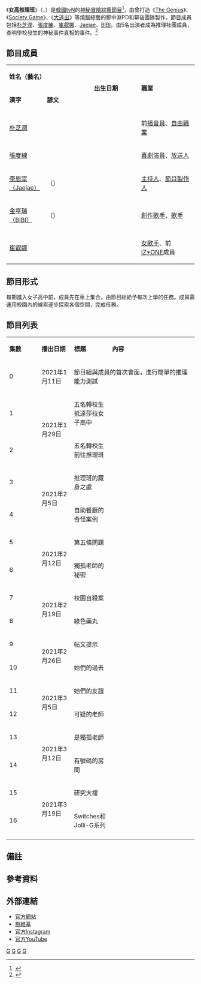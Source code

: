 {{電視節目信息框
|名稱      = 女高推理班
|原名      = 여고추리반
|別名      = 
|圖片      = 
|類型      = [[綜藝節目|綜藝節目]]、[[真人實境秀|真人實境-{zh-tw:秀;zh-cn:秀;zh-hk:騷}-]]
|導演      = 鄭中淵
|主演      = [[朴芝潤|朴芝潤]]、[[張度練|張度練]]、[[崔叡娜|崔叡娜]]、[[Jaejae|Jaejae]]、[[BIBI|BIBI]]
|國家      = {{KOR}}
|語言      = [[韓語|韓語]]
|年份      = 2021年
|每集長度   = 約30-50分鐘
|標語      = 
|外景      = {{KOR}}
|製作公司  = [[tvN|tvN]]
|電視網    = TVING[[tvN|tvN]]
|視頻制式  = [[1080i|1080i]]
|音頻制式  = [[立體聲|立體聲]]
|首播國家  = {{KOR}}
|集數      =  16集
|開始      = {{start date|2021|1|29}}
|結束      = {{end date|2021|3|19}}
|播出時間  = 星期五下午 16:00 ([[KST|KST]])
|相關節目  = [[大逃出|大逃出]]、[[大逃出2|大逃出2]]、[[大逃出_(第三季)|大逃出3]]、[[大逃出_(第四季)|大逃出4]]
|官方網站  = https://www.tving.com/vod/player/E003520293
|續作 = [[女高推理班2|女高推理班2]]
}}
《'''女高推理班'''》（{{kor|k='''여고추리반'''|rm='''yeogochuliban'''}}，{{lang-en|'''High School Mystery Club'''}}）是[[韓國|韓國]][[tvN|tvN]]的[[神秘|神秘]][[冒險|冒險]][[綜藝節目|綜藝節目]]<ref>{{cite news|author=草莓|url=https://www.koreastardaily.com/tc/news/133088|title=新推理綜藝《女高推理班》將登場，公開朴芝潤、張度練、IZ*ONE崔叡娜等吸睛角色海報|publisher=韓星網|date=2021-01-18|language=zh-hant|accessdate=2021-03-23|archive-date=2021-03-03|archive-url=https://web.archive.org/web/20210303214924/https://www.koreastardaily.com/tc/news/133088|dead-url=no}}</ref>，由曾打造《[[The_Genius|The Genius]]》、《[[Society_Game|Society Game]]》、《[[大逃出|大逃出]]》等燒腦綜藝的鄭中淵PD和幕後團隊製作，節目成員包括[[朴芝潤|朴芝潤]]、[[張度練|張度練]]、[[崔叡娜|崔叡娜]]、[[Jaejae|Jaejae]]、[[BIBI|BIBI]]。由5名出演者成為推理社團成員，查明學校發生的神秘事件真相的事件。<ref>{{cite news|author=Yuan|url=https://www.koreastardaily.com/tc/news/132385|title=《大逃脫》PD推出以校園為背景的新推理綜藝《女高推理班》！由張度練、IZ*ONE崔叡娜等人作為成員|publisher=韓星網|date=2020-12-17|language=zh-hant|accessdate=2021-03-23|archive-date=2020-12-31|archive-url=https://web.archive.org/web/20201231081813/https://www.koreastardaily.com/tc/news/132385|dead-url=no}}</ref>

== 節目成員 ==
{| class="wikitable" style="text-align:center" 
|- style="background:#ffe400" 
| colspan=2 width=20% | '''姓名（藝名）''' || rowspan=2 | '''出生日期''' || rowspan=2 | '''職業'''
| rowspan="2" width=30%|'''推理強項'''
|- style="background:#ffe400" 
| '''漢字''' || '''諺文'''
|-
! [[朴芝潤|朴芝潤]] !! {{lang|ko|박지윤}}
| {{Birth date and age|1979|3|23}} || 前[[播音員|播音員]]、[[自由職業|自由職業]]
|擁有綜合性的思考能力
|-
! [[張度練|張度練]] !! {{lang|ko|장도연}}
| {{Birth date and age|1985|3|10}} || [[喜劇演員|喜劇演員]]、[[藝人|放送人]]
|擁有手可以伸到天花板的能力
|-
! [[Jaejae|李恩宰（Jaejae）]] !! {{lang|ko|'''이은재'''}}（{{lang|ko|재재}}）
| {{Birth date and age|1990|9|7}} || [[主持人|主持人]]、[[電視製作人|節目製作人]]
|擅長出色的心算力
|-
! [[BIBI|金亨瑞（BIBI）]] !! {{lang|ko|김형서}}（{{lang|ko|비비}}）
| {{Birth date and age|1998|9|27}} || [[創作歌手|創作歌手]]、[[歌手|歌手]]
|擁有有創意的思考能力
|-
! [[崔叡娜|崔叡娜]] !! {{lang|ko|최예나}}
| {{Birth date and age|1999|9|29}} || [[女歌手|女歌手]]、前[[IZ*ONE|IZ*ONE]]成員
|擁有零食提供能力
|}

== 節目形式 ==
每期進入女子高中前，成員先在車上集合，由節目組給予每次上學的任務。成員需運用校園內的線索逐步探索各個空間，完成任務。

== 節目列表 ==
{| class="wikitable" style="text-align:center;font-size:95%"
|- style="background:#ffe400" 
| '''集數''' || '''播出日期''' || width=20% | '''標題''' || width=45% | '''內容'''

|-
! 0
| 2021年1月11日  
|colspan=3|節目組與成員的首次會面，進行簡單的推理能力測試
|-
! 1
| rowspan=2|2021年1月29日
| 五名轉校生抵達莎拉女子高中 || align=left | {{Hidden|內容|
* 本次任務：加入推理班。
* 可疑點：發現校長與警官有密切往來。
* 協助解開班主任的電腦密碼<ref group=註>292x10036=2930512。</ref>。
}}
|-
! 2
| 五名轉校生前往推理班 || align=left | {{Hidden|內容|
* 協助找到吃了教導主任披薩的兇手<ref group=註>外送員怕被老闆罵，因此把兩塊掉到地上的披薩處理掉了。</ref>。
* 必須找到密碼才能進入推理班活動室，推理班門前宣傳單後面的訊息：
** 1、W3W<ref group=註>輸入3個固定的單詞，可找到地圖上的某個位置。</ref>
** 2、將手放進左眼皮內
* 依照宣傳單找到隱藏訊息<ref group=註>送走、相當多、教養。</ref>，在主席台牆上的小洞中找到鐘樓的鑰匙。
}}
|-
! 3
| rowspan=2|2021年2月5日
| 推理班的藏身之處|| align=left | {{Hidden|內容|
* 在鐘樓的牆上找到密碼<ref group=註>753257。</ref>進入推理班活動室。
* 離開學校前看到有同學遭到校園霸凌。
}}
|-
! 4
| 自助餐廳的奇怪案例|| align=left | {{Hidden|內容|
* 本次任務：解決事件委託箱中的所有事件：
** 半夜聽到食堂傳來哭聲。
** 班主任的口氣太重，請班主任注意他的口氣。<ref group=註>送口氣芳香劑給班主任，班主任誤以為同學喜歡他。</ref>
** 推理班什麼都沒做的話，就廢社。(略)
* 發現藏在天花板的秘密告示板。
}}
|-
! 5
| rowspan=2|2021年2月12日
| 第五條問題|| align=left | {{Hidden|內容|
* 發表S班選拔考試的合格者，老師懷疑兩位學生：羅愛麗、高仁慧有作弊嫌疑。
* 發現學校之前有發生瓦斯爆炸事件，造成全校學生身亡<ref group=註>有發現一位倖存者D小姐，但事發兩天後也傷重不治。</ref>。
}}
|-
! 6
| 獨孤老師的秘密|| align=left | {{Hidden|內容|
* 成功找到學生的作弊方式<ref group=註>利用橡皮擦及鏡子，提供坐前面的同學試卷答案。</ref>，羅愛麗(抄襲者)被處以無限期停學的懲罰。
* 懷疑獨孤老師為當年瓦斯爆炸被害者D小姐的親屬。
}}
|-
! 7
| rowspan=2|2021年2月19日
| 校園自殺案|| align=left | {{Hidden|內容|
* 本次任務：用成員現有的線索重新整理秘密告示板上的訊息。
* 一到學校就發現有同學<ref group=註>因面部嚴重損毀，由穿著判斷為高仁慧(先前被抄襲的同學)。</ref>跳樓身亡。
* 找到推理班活動室公用手機的密碼<ref group=註>338328。</ref>。
}}
|-
! 8
| 綠色藥丸|| align=left | {{Hidden|內容|
* 可疑點：保健室老師將綠色藥丸送至地下堡壘<ref group=註>食堂後方的秘密空間。</ref>。
* 推理班前輩提供S班過往教室密碼的訊息：
** 10月：1648
** 11月：4971
** 12月：7204
* 成員成功開啟S班教室的門<ref group=註>1月密碼：0537。</ref>，找到未返還的兩顆綠色藥丸。
}}
|-
! 9
| rowspan=2|2021年2月26日
| 帖文提示|| align=left | {{Hidden|內容|
* 成員給了推理班前輩一顆綠色藥丸，前輩告知會對綠色藥丸進行調查，並提供調查訊息。
* 高仁慧持續更新SNS訊息，從上傳的貼文中發現海報裡的錄音文件<ref group=註>羅愛麗要高仁慧在醫務室等著的最後一通電話錄音。</ref>。
}}
|-
! 10
| 她們的過去|| align=left | {{Hidden|內容|
* 本次任務：確認事件委託箱裡的內容→調查身亡學生死因的相關委託。
* 高仁慧手機更新SNS貼文：에혼기、후살맘，得出隱藏訊息<ref group=註>高仁慧 儲物櫃。</ref>。
* 發現遺照後的文字：【現在還覺得我自殺了嗎?】，並示意給高仁慧的SNS發訊息。
}}
|-
! 11
| rowspan=2|2021年3月5日
| 她們的友誼|| align=left | {{Hidden|內容|
* 發現遺書中的暗號<ref group=註>Not By Myself.</ref>。
* 藉由遺書、事故現場的手錶、鞋帶，得出墜樓學生為他殺並被偽造現場。
* 在保健室老師外套中獲得地下堡壘的鑰匙。
* 進入秘密空間後出現像監禁室一樣的地方，發現羅愛麗失蹤時穿的衣服，及羅愛麗在牆上留下的暗號<ref group=註>Stay Alive.</ref>。
* 高仁慧用SNS私信發來一張照片：헐생징，得出隱藏訊息<ref group=註>行政室。</ref>。
}}
|-
! 12
| 可疑的老師|| align=left | {{Hidden|內容|
* 在金宣虎老師<ref group=註>在成員入學第一天，自稱為推理班的負責老師。</ref>的包包中發現羅愛麗的手機及高仁慧寫遺書的信紙。
* 找到推理班前負責老師的電話，藉由通話得知金宣虎老師非推理班的負責老師。
* 成員推測墜樓身亡的同學為羅愛麗。
}}
|-
! 13
| rowspan=2|2021年3月12日
| 是獨孤老師|| align=left | {{Hidden|內容|
* 本次任務：請盡可能地保護更多人的性命，包括成員們自己。
* 當天與30年前全校學生集體遺體告別式是同一天。
* 獨孤老師是持續更新高仁慧SNS貼文的人，也是委託成員們幫忙的人。
}}
|-
! 14
| 有號碼的房間|| align=left | {{Hidden|內容|
* 電視台PD<ref group=註>推理班前輩有請電視台PD協助調查綠色藥丸。</ref>發藥丸的調查結果到推理班公用手機，告知成分為走私毒品。
* 高仁慧手機更新SNS貼文：킹허저바，得出隱藏訊息<ref group=註>地下堡壘。</ref>。
* 獨孤老師被打暈在地下堡壘的走廊，後被老師們帶走處理了。
* 金宣虎老師自白把羅愛麗偽裝成高仁慧殺害了，被成員用推理班公用手機錄音後，發給電視台PD。
* 在地下堡壘中共發現：
** 配藥室：30年前走私毒品粉末，在此配置成綠色藥丸，讓S班的學生服用。
** 監控室：電腦螢幕在監控著：高仁慧<ref group=註>超人類研究項目中的超人類，可預測未來。</ref>的狀態、監禁高仁慧的地方、還沒蓋好的學習樓門口、監控室的門口、地下堡壘的入口。
** 監禁室：監禁羅愛麗的地方，共兩間監禁室。
* 在監控室的電腦中發現金宣虎老師為超人類研究會<ref group=註>從全國14-16歲的女高中生中挑出成績前0.1%的40名學生，針對這些學生進行人體研究，將人類大腦開發至最大值，直到研究出可預測未來的超人類為止。</ref>的會長，眾多老師包含校長都是共犯，學校利用綠色藥丸在對學生進行人體研究。
}}
|-
! 15
| rowspan=2|2021年3月19日
| 研究大樓|| align=left | {{Hidden|內容|
* 發現30年前學校的瓦斯爆炸事件是人為造成<ref group=註>超人類研究失敗品的大清掃計畫。</ref>。
* 學習樓的門口標示為4號房，藉由金宣虎老師的筆記內容得出密碼<ref group=註>1315。</ref>後成功開門。
* 在學習樓發現高仁慧被監禁，高仁慧預言了幾次之後死亡，其一預言：超人類研究會的計劃將會因為學校的學生們受到威脅。會長因該預言，決定執行大清掃計畫，預計1小時後爆炸，成員需在剩餘時間內拆除炸彈。
}}
|-
! 16
|  Switches和Jolli-G系列|| align=left | {{Hidden|內容|
* SSA將安裝好炸彈欲逃離學校的超人類研究會老師們瞬間壓制。
* 成員在學校主樓1樓發現3號房間，藉由金宣虎老師的筆記內容得出密碼<ref group=註>1142。</ref>後成功開門，發現一堆瓦斯及炸彈裝置。
* 成員分成3組行動：
** 朴芝潤、崔叡娜→留在3號房間解除炸彈。
** 張度練、BiBi→去疏散全校師生。
** JaeJae→去拿解除炸彈的指南。
* 成功解除炸彈裝置，成功疏散學生，逃離成功。
}}
|-
|}

== 備註 ==
{{ReflistH|2}}
{{NoteFoot}}
{{ReflistF}}

== 參考資料 ==
{{Reflist}}

== 外部連結 ==
* [https://www.tving.com/vod/player/E003520293 官方網站] {{Wayback|url=https://www.tving.com/vod/player/E003520293 |date=20210320165115 }}{{ko}}
* [https://namu.wiki/w/%EC%97%AC%EA%B3%A0%EC%B6%94%EB%A6%AC%EB%B0%98 樹維基] {{Wayback|url=https://namu.wiki/w/%EC%97%AC%EA%B3%A0%EC%B6%94%EB%A6%AC%EB%B0%98 |date=20211201094314 }}{{ko}}
* [https://www.instagram.com/dtcu__/ 官方Instagram]{{ko}}
* [https://www.youtube.com/channel/UCXiyTPrIG8ziM6_6m7U4eQg/ 官方YouTube] {{Wayback|url=https://www.youtube.com/channel/UCXiyTPrIG8ziM6_6m7U4eQg/ |date=20210712062311 }}{{ko}}

{{tvN}}

[[Category:tvN|G]]
[[Category:韓國電視節目|G]]
[[Category:韓國綜藝節目|G]]
[[Category:密室逃脫|G]]